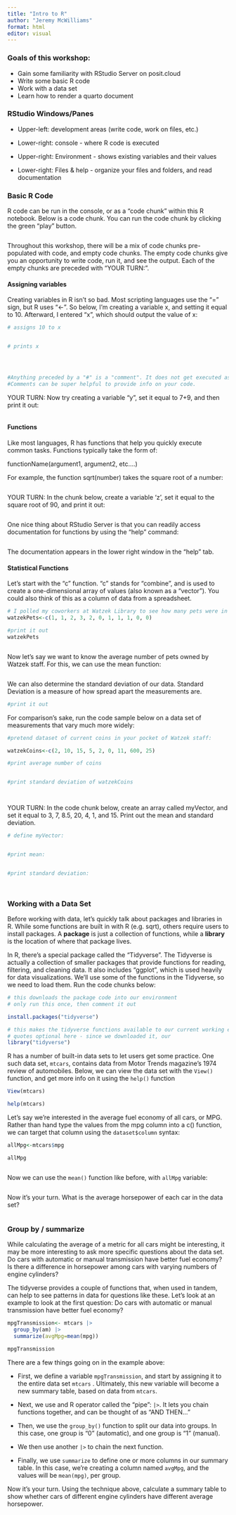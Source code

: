 ```yaml
---
title: "Intro to R"
author: "Jeremy McWilliams"
format: html
editor: visual
---
```


### Goals of this workshop:

-   Gain some familiarity with RStudio Server on posit.cloud
-   Write some basic R code
-   Work with a data set
-   Learn how to render a quarto document

### RStudio Windows/Panes

-   Upper-left: development areas (write code, work on files, etc.)

-   Lower-right: console - where R code is executed

-   Upper-right: Environment - shows existing variables and their values

-   Lower-right: Files & help - organize your files and folders, and read documentation

### Basic R Code

R code can be run in the console, or as a "code chunk" within this R notebook. Below is a code chunk. You can run the code chunk by clicking the green "play" button.

```r




```

Throughout this workshop, there will be a mix of code chunks pre-populated with code, and empty code chunks. The empty code chunks give you an opportunity to write code, run it, and see the output. Each of the empty chunks are preceded with "YOUR TURN:".

#### Assigning variables

Creating variables in R isn't so bad. Most scripting languages use the "=" sign, but R uses "\<-". So below, I'm creating a variable x, and setting it equal to 10. Afterward, I entered "x", which should output the value of x:

```r
# assigns 10 to x


# prints x




#Anything preceded by a "#" is a "comment". It does not get executed as code.
#Comments can be super helpful to provide info on your code.


```

YOUR TURN: Now try creating a variable "y", set it equal to 7+9, and then print it out:

```r


```

#### Functions

Like most languages, R has functions that help you quickly execute common tasks. Functions typically take the form of:

functionName(argument1, argument2, etc....)

For example, the function sqrt(number) takes the square root of a number:

```r

```

YOUR TURN: In the chunk below, create a variable 'z', set it equal to the square root of 90, and print it out:

```r


```

One nice thing about RStudio Server is that you can readily access documentation for functions by using the "help" command:

```r

```

The documentation appears in the lower right window in the "help" tab.

#### Statistical Functions

Let's start with the "c" function. "c" stands for "combine", and is used to create a one-dimensional array of values (also known as a "vector"). You could also think of this as a column of data from a spreadsheet.

```r
# I polled my coworkers at Watzek Library to see how many pets were in each household:
watzekPets<-c(1, 1, 2, 3, 2, 0, 1, 1, 1, 0, 0)

#print it out
watzekPets



```

Now let's say we want to know the average number of pets owned by Watzek staff. For this, we can use the mean function:

```r



```

We can also determine the standard deviation of our data. Standard Deviation is a measure of how spread apart the measurements are.

```r


#print it out

```

For comparison's sake, run the code sample below on a data set of measurements that vary much more widely:

```r

#pretend dataset of current coins in your pocket of Watzek staff:

watzekCoins<-c(2, 10, 15, 5, 2, 0, 11, 600, 25)

#print average number of coins


#print standard deviation of watzekCoins




```

YOUR TURN: In the code chunk below, create an array called myVector, and set it equal to 3, 7, 8.5, 20, 4, 1, and 15. Print out the mean and standard deviation.

```r

# define myVector:


#print mean:


#print standard deviation:




```

### Working with a Data Set

Before working with data, let's quickly talk about packages and libraries in R. While some functions are built in with R (e.g. sqrt), others require users to install packages. A **package** is just a collection of functions, while a **library** is the location of where that package lives.

In R, there's a special package called the "Tidyverse". The Tidyverse is actually a collection of smaller packages that provide functions for reading, filtering, and cleaning data. It also includes "ggplot", which is used heavily for data visualizations. We'll use some of the functions in the Tidyverse, so we need to load them. Run the code chunks below:

```r
# this downloads the package code into our environment
# only run this once, then comment it out

install.packages("tidyverse")
```

```r
# this makes the tidyverse functions available to our current working environment
# quotes optional here - since we downloaded it, our 
library("tidyverse")
```

R has a number of built-in data sets to let users get some practice. One such data set, `mtcars`, contains data from Motor Trends magazine's 1974 review of automobiles. Below, we can view the data set with the `View()` function, and get more info on it using the `help()` function

```r
View(mtcars)

help(mtcars)
```

Let's say we're interested in the average fuel economy of all cars, or MPG. Rather than hand type the values from the mpg column into a c() function, we can target that column using the `dataset$column` syntax:

```r

allMpg<-mtcars$mpg

allMpg



```

Now we can use the `mean()` function like before, with `allMpg` variable:

```r



```

Now it's your turn. What is the average horsepower of each car in the data set?

```r



```

### Group by / summarize

While calculating the average of a metric for all cars might be interesting, it may be more interesting to ask more specific questions about the data set. Do cars with automatic or manual transmission have better fuel economy? Is there a difference in horsepower among cars with varying numbers of engine cylinders?

The tidyverse provides a couple of functions that, when used in tandem, can help to see patterns in data for questions like these. Let's look at an example to look at the first question: Do cars with automatic or manual transmission have better fuel economy?

```r

mpgTransmission<- mtcars |>
  group_by(am) |>
  summarize(avgMpg=mean(mpg))

mpgTransmission


```

There are a few things going on in the example above:

-   First, we define a variable `mpgTransmission`, and start by assigning it to the entire data set `mtcars` . Ultimately, this new variable will become a new summary table, based on data from `mtcars`.

-   Next, we use and R operator called the "pipe": `|>`. It lets you chain functions together, and can be thought of as "AND THEN..."

-   Then, we use the `group_by()` function to split our data into groups. In this case, one group is "0" (automatic), and one group is "1" (manual).

-   We then use another `|>` to chain the next function.

-   Finally, we use `summarize` to define one or more columns in our summary table. In this case, we're creating a column named `avgMpg`, and the values will be `mean(mpg)`, per group.

Now it's your turn. Using the technique above, calculate a summary table to show whether cars of different engine cylinders have different average horsepower.

```r






```
